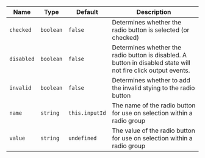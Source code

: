 
  | Name | Type | Default | Description |
| --- | --- | --- | --- |
| `checked` | `boolean` | `false` | Determines whether the radio button is selected (or checked) |
| `disabled` | `boolean` | `false` | Determines whether the radio button is disabled. A button in disabled state will not fire click output events. |
| `invalid` | `boolean` | `false` | Determines whether to add the invalid stying to the radio button |
| `name` | `string` | `this.inputId` | The name of the radio button for use on selection within a radio group |
| `value` | `string` | `undefined` | The value of the radio button for use on selection within a radio group |


